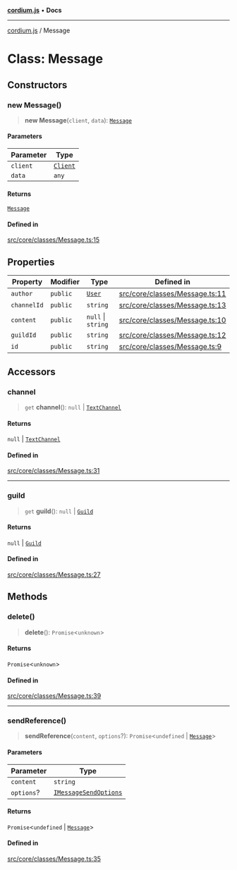 [**cordium.js**](../README.mdx) • **Docs**

***

[cordium.js](../globals.mdx) / Message

# Class: Message

## Constructors

### new Message()

> **new Message**(`client`, `data`): [`Message`](Message.mdx)

#### Parameters

| Parameter | Type |
| ------ | ------ |
| `client` | [`Client`](Client.mdx) |
| `data` | `any` |

#### Returns

[`Message`](Message.mdx)

#### Defined in

[src/core/classes/Message.ts:15](https://github.com/devdimer/cordium.js/blob/5acfe627949366dc136ee1adc1bf86648eab42bb/src/core/classes/Message.ts#L15)

## Properties

| Property | Modifier | Type | Defined in |
| ------ | ------ | ------ | ------ |
| `author` | `public` | [`User`](User.mdx) | [src/core/classes/Message.ts:11](https://github.com/devdimer/cordium.js/blob/5acfe627949366dc136ee1adc1bf86648eab42bb/src/core/classes/Message.ts#L11) |
| `channelId` | `public` | `string` | [src/core/classes/Message.ts:13](https://github.com/devdimer/cordium.js/blob/5acfe627949366dc136ee1adc1bf86648eab42bb/src/core/classes/Message.ts#L13) |
| `content` | `public` | `null` \| `string` | [src/core/classes/Message.ts:10](https://github.com/devdimer/cordium.js/blob/5acfe627949366dc136ee1adc1bf86648eab42bb/src/core/classes/Message.ts#L10) |
| `guildId` | `public` | `string` | [src/core/classes/Message.ts:12](https://github.com/devdimer/cordium.js/blob/5acfe627949366dc136ee1adc1bf86648eab42bb/src/core/classes/Message.ts#L12) |
| `id` | `public` | `string` | [src/core/classes/Message.ts:9](https://github.com/devdimer/cordium.js/blob/5acfe627949366dc136ee1adc1bf86648eab42bb/src/core/classes/Message.ts#L9) |

## Accessors

### channel

> `get` **channel**(): `null` \| [`TextChannel`](TextChannel.mdx)

#### Returns

`null` \| [`TextChannel`](TextChannel.mdx)

#### Defined in

[src/core/classes/Message.ts:31](https://github.com/devdimer/cordium.js/blob/5acfe627949366dc136ee1adc1bf86648eab42bb/src/core/classes/Message.ts#L31)

***

### guild

> `get` **guild**(): `null` \| [`Guild`](Guild.mdx)

#### Returns

`null` \| [`Guild`](Guild.mdx)

#### Defined in

[src/core/classes/Message.ts:27](https://github.com/devdimer/cordium.js/blob/5acfe627949366dc136ee1adc1bf86648eab42bb/src/core/classes/Message.ts#L27)

## Methods

### delete()

> **delete**(): `Promise`\<`unknown`\>

#### Returns

`Promise`\<`unknown`\>

#### Defined in

[src/core/classes/Message.ts:39](https://github.com/devdimer/cordium.js/blob/5acfe627949366dc136ee1adc1bf86648eab42bb/src/core/classes/Message.ts#L39)

***

### sendReference()

> **sendReference**(`content`, `options`?): `Promise`\<`undefined` \| [`Message`](Message.mdx)\>

#### Parameters

| Parameter | Type |
| ------ | ------ |
| `content` | `string` |
| `options`? | [`IMessageSendOptions`](../interfaces/IMessageSendOptions.mdx) |

#### Returns

`Promise`\<`undefined` \| [`Message`](Message.mdx)\>

#### Defined in

[src/core/classes/Message.ts:35](https://github.com/devdimer/cordium.js/blob/5acfe627949366dc136ee1adc1bf86648eab42bb/src/core/classes/Message.ts#L35)
